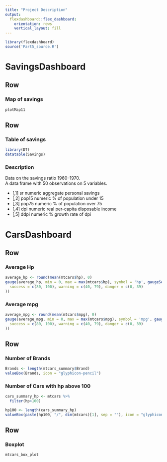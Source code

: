 ---
title: "Project Description"
output: 
  flexdashboard::flex_dashboard:
    orientation: rows
    vertical_layout: fill
---

```{r setup, include=FALSE}
library(flexdashboard)
source('Part5_source.R')

```


SavingsDashboard
=====================================  

Row
---------------------

### Map of savings

```{r}

plotMap11

```

Row
---------------------

### Table of savings

```{r}
library(DT)
datatable(Savings)


```


### Description

Data on the savings ratio 1960–1970. <br>
A data frame with 50 observations on 5 variables. <br>

* [,1]	 sr	 numeric	 aggregate personal savings
* [,2]	 pop15	 numeric	 % of population under 15
* [,3]	 pop75	 numeric	 % of population over 75
* [,4]	 dpi	 numeric	 real per-capita disposable income
* [,5]	 ddpi	 numeric	 % growth rate of dpi


CarsDashboard
=====================================

Row {data-height=200}
-----------------------

### Average Hp

```{r}
average_hp <- round(mean(mtcars$hp), 0)
gauge(average_hp, min = 0, max = max(mtcars$hp), symbol = 'hp', gaugeSectors(
  success = c(80, 100), warning = c(40, 79), danger = c(0, 39)
))
```

### Average mpg
```{r}
average_mpg <- round(mean(mtcars$mpg), 0)
gauge(average_mpg, min = 0, max = max(mtcars$mpg), symbol = 'mpg', gaugeSectors(
  success = c(80, 100), warning = c(40, 79), danger = c(0, 39)
))
```


Row {data-height=200}
-----------------------


### Number of Brands

```{r}

Brands <- length(mtcars_summary$Brand)
valueBox(Brands, icon = "glyphicon-pencil")


```

### Number of Cars with hp above 100

```{r}
cars_summary_hp <- mtcars %>%
  filter(hp>100)

hp100 <- length(cars_summary_hp)
valueBox(paste(hp100, "/", dim(mtcars)[1], sep = ""), icon = "glyphicon-star")


```

Row {data-height=600}
-----------------------

### Boxplot

```{r}

mtcars_box_plot

```


